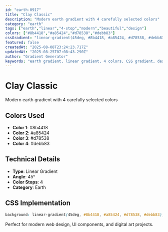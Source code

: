 ```yaml
---
id: "earth-0917"
title: "Clay Classic"
description: "Modern earth gradient with 4 carefully selected colors"
category: "earth"
tags: ["earth","linear","4-stop","modern","beautiful","design"]
colors: ["#8b4418","#a85424","#d78538","#debb83"]
cssGradient: "linear-gradient(45deg, #8b4418, #a85424, #d78538, #debb83)"
featured: false
createdAt: "2025-08-08T23:24:23.717Z"
updatedAt: "2025-08-25T07:08:43.290Z"
author: "Gradient Generator"
keywords: "earth gradient, linear gradient, 4 colors, CSS gradient, design, #8b4418, #a85424, #d78538, #debb83"
---
```


# Clay Classic

Modern earth gradient with 4 carefully selected colors

## Colors Used
- **Color 1**: #8b4418
- **Color 2**: #a85424
- **Color 3**: #d78538
- **Color 4**: #debb83

## Technical Details
- **Type**: Linear Gradient
- **Angle**: 45°
- **Color Stops**: 4
- **Category**: Earth

## CSS Implementation
```css
background: linear-gradient(45deg, #8b4418, #a85424, #d78538, #debb83);
```

Perfect for modern web design, UI components, and digital art projects.

